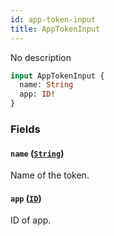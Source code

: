 ```yaml
---
id: app-token-input
title: AppTokenInput
---
```



No description

```graphql
input AppTokenInput {
  name: String
  app: ID!
}
```


### Fields

#### `name` ([`String`](../../../developer/api-reference/scalars/string))

Name of the token.


#### `app` ([`ID`](../../../developer/api-reference/scalars/id))

ID of app.




